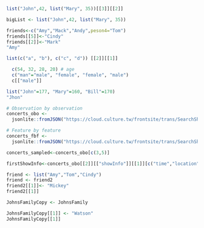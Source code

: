 
```{r}
list("John",42, list("Mary", 35))[[3]][[2]]
```
```{r}
bigList <- list("John",42, list("Mary", 35))

```
```{r}
friends<-c("Amy","Mack","Andy",peson4="Tom")
friends[[5]]<-"Cindy"
friends[[2]]<-"Mark"
"Amy"

```
```{r}
list(c("a", "b"), c("c", "d")) [[2]][[1]]
```
```{r}
  c(54, 32, 28, 20) # age
  c("man"="male", "female", "female", "male")
  c[["male"]]
```

```{r}

list("John"=177, "Mary"=160, "Bill"=170)
"Jhon"

```




```{r}
# Observation by observation
concerts_obo <-
  jsonlite::fromJSON("https://cloud.culture.tw/frontsite/trans/SearchShowAction.do?method=doFindTypeJ&category=17", simplifyDataFrame = F)

# Feature by feature
concerts_fbf <-
  jsonlite::fromJSON("https://cloud.culture.tw/frontsite/trans/SearchShowAction.do?method=doFindTypeJ&category=17", simplifyDataFrame = T)

```

```{r}
concerts_sampled<-concerts_obo[c(3,5)]

```
```{r}
firstShowInfo<-concerts_obo[[2]][["showInfo"]][[1]][c("time","location")]
```

```{r}
friend <- list("Amy","Tom","Cindy")
friend <- friend2
friend2[[1]]<- "Mickey" 
friend2[[1]]
```
```{r}
JohnsFamilyCopy <- JohnsFamily

JohnsFamilyCopy[[1]] <- "Watson" 
JohnsFamilyCopy[[1]]
```

